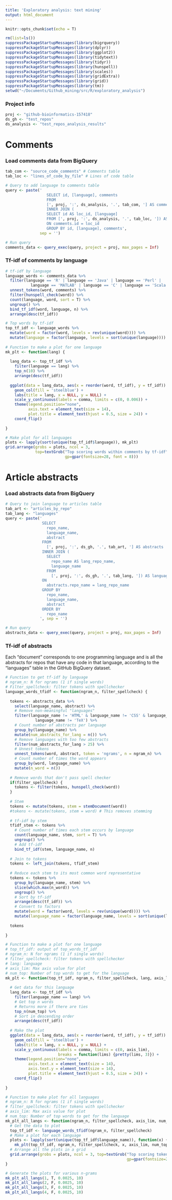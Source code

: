 ```yaml
---
title: 'Exploratory analysis: text mining'
output: html_document
---
```


```r
knitr::opts_chunk$set(echo = T)
```

```r
rm(list=ls())
suppressPackageStartupMessages(library(bigrquery))
suppressPackageStartupMessages(library(dplyr))
suppressPackageStartupMessages(library(ggplot2))
suppressPackageStartupMessages(library(tidytext))
suppressPackageStartupMessages(library(tidyr))
suppressPackageStartupMessages(library(hunspell))
suppressPackageStartupMessages(library(scales))
suppressPackageStartupMessages(library(gridExtra))
suppressPackageStartupMessages(library(grid))
suppressPackageStartupMessages(library(tm))
setwd("~/Documents/Github_mining/src/R/exploratory_analysis")
```

### Project info

```r
proj <- "github-bioinformatics-157418"
ds_gh <- "test_repos"
ds_analysis <- "test_repos_analysis_results"
```

# Comments

### Load comments data from BigQuery

```r

tab_com <- "source_code_comments" # Comments table
tab_loc <- "lines_of_code_by_file" # Lines of code table

# Query to add language to comments table
query <- paste('
                  SELECT id, [language], comments
                  FROM
                  [', proj, ':', ds_analysis, '.', tab_com, '] AS comments
                  INNER JOIN (
                  SELECT id AS loc_id, [language] 
                  FROM [', proj, ':', ds_analysis, '.', tab_loc, ']) AS lines_of_code
                  ON comments.id = loc_id
                  GROUP BY id, [language], comments', 
               sep = '')

# Run query
comments_data <- query_exec(query, project = proj, max_pages = Inf)
```

### Tf-idf of comments by language

```r
# tf-idf by language
language_words <- comments_data %>%
  filter(language == 'R' | language == 'Java' | language == 'Perl' |
           language == 'MATLAB' | language == 'C' | language == 'Scala') %>%
  unnest_tokens(word, comments) %>%
  filter(hunspell_check(word)) %>%
  count(language, word, sort = T) %>%
  ungroup() %>%
  bind_tf_idf(word, language, n) %>%
  arrange(desc(tf_idf))

# Top words by tf-idf
top_tf_idf <- language_words %>%
  mutate(word = factor(word, levels = rev(unique(word)))) %>%
  mutate(language = factor(language, levels = sort(unique(language))))
  
# Function to make a plot for one language
mk_plt <- function(lang) {
  
  lang_data <- top_tf_idf %>% 
    filter(language == lang) %>%
    top_n(10) %>%
    arrange(desc(tf_idf))
  
  ggplot(data = lang_data, aes(x = reorder(word, tf_idf), y = tf_idf)) +
    geom_col(fill = 'steelblue') +
    labs(title = lang, x = NULL, y = NULL) +
    scale_y_continuous(labels = comma, limits = c(0, 0.006)) +
    theme(legend.position="none",
          axis.text = element_text(size = 14),
          plot.title = element_text(hjust = 0.5, size = 24)) + 
    coord_flip()
  
}

# Make plot for all languages
plots <- lapply(sort(unique(top_tf_idf$language)), mk_plt)
grid.arrange(grobs = plots, ncol = 3, 
             top=textGrob("Top scoring words within comments by tf-idf", 
                          gp=gpar(fontsize=28, font = 8)))
```

# Article abstracts

### Load abstracts data from BigQuery

```r
# Query to join language to articles table
tab_art <- "articles_by_repo"
tab_lang <- "languages"
query <- paste('
                SELECT
                  repo_name,
                  language_name,
                  abstract
                FROM
                  [', proj, ':', ds_gh, '.', tab_art, '] AS abstracts
                INNER JOIN (
                  SELECT
                    repo_name AS lang_repo_name,
                    language_name
                  FROM
                    [', proj, ':', ds_gh, '.', tab_lang, ']) AS languages
                ON
                  abstracts.repo_name = lang_repo_name
                GROUP BY
                  repo_name,
                  language_name,
                  abstract
                ORDER BY
                  repo_name               
               ', sep = '')

# Run query
abstracts_data <- query_exec(query, project = proj, max_pages = Inf)
```

### Tf-idf of abstracts

Each "document" corresponds to one programming language and is all the abstracts for repos that have any code in that language, according to the "languages" table in the GitHub BigQuery dataset.

```r
# Function to get tf-idf by language
# ngram_n: N for ngrams (1 if single words)
# Filter_spellcheck: filter tokens with spellchecker
language_words_tfidf <- function(ngram_n, filter_spellcheck) {
  
  tokens <- abstracts_data %>%
    select(language_name, abstract) %>%
    # Remove non-meaningful "languages"
    filter(language_name != 'HTML' & language_name != 'CSS' & language_name != 'Makefile' &
             language_name != 'TeX') %>%
    # Count number of abstracts per language
    group_by(language_name) %>%
    mutate(num_abstracts_for_lang = n()) %>%
    # Remove languages with too few abstracts
    filter(num_abstracts_for_lang > 25) %>%
    # Unnest tokens
    unnest_tokens(word, abstract, token = 'ngrams', n = ngram_n) %>%
    # Count number of times the word appears
    group_by(word, language_name) %>%
    mutate(n_word = n())
  
  # Remove words that don't pass spell checker
  if(filter_spellcheck) {
    tokens <- filter(tokens, hunspell_check(word))
  }
  
  # Stem
  tokens <- mutate(tokens, stem = stemDocument(word))
  #tokens <- mutate(tokens, stem = word) # This removes stemming
  
  # tf-idf by stem
  tfidf_stem <- tokens %>% 
    # Count number of times each stem occurs by language
    count(language_name, stem, sort = T) %>%
    ungroup() %>%
    # Add tf-idf
    bind_tf_idf(stem, language_name, n)
  
  # Join to tokens
  tokens <- left_join(tokens, tfidf_stem)
  
  # Reduce each stem to its most common word representative
  tokens <- tokens %>% 
    group_by(language_name, stem) %>% 
    slice(which.max(n_word)) %>%
    ungroup() %>%
    # Sort by tf-idf
    arrange(desc(tf_idf)) %>%
    # Convert to factors
    mutate(word = factor(word, levels = rev(unique(word)))) %>%
    mutate(language_name = factor(language_name, levels = sort(unique(language_name))))
  
  tokens
  
}

# Function to make a plot for one language
# top_tf_idf: output of top_words_tf_idf
# ngram_n: N for ngrams (1 if single words)
# filter_spellcheck: filter tokens with spellchecker
# lang: language
# axis_lim: Max axis value for plot
# num_top: Number of top words to get for the language
mk_plt <- function(top_tf_idf, ngram_n, filter_spellcheck, lang, axis_lim, num_top) {
  
  # Get data for this language
  lang_data <- top_tf_idf %>% 
    filter(language_name == lang) %>%
    # Get top n words
    # Returns more if there are ties
    top_n(num_top) %>%
    # Sort in descending order
    arrange(desc(tf_idf))
  
  # Make the plot
  ggplot(data = lang_data, aes(x = reorder(word, tf_idf), y = tf_idf)) +
    geom_col(fill = 'steelblue') +
    labs(title = lang, x = NULL, y = NULL) +
    scale_y_continuous(labels = comma, limits = c(0, axis_lim),
                       breaks = function(lims) {pretty(lims, 3)}) +
    theme(legend.position="none",
          axis.text.x = element_text(size = 14),
          axis.text.y = element_text(size = 14),
          plot.title = element_text(hjust = 0.5, size = 24)) + 
    coord_flip()
  
}

# Function to make plot for all languages
# ngram_n: N for ngrams (1 if single words)
# filter_spellcheck: filter tokens with spellchecker
# axis_lim: Max axis value for plot
# num_top: Number of top words to get for the language
mk_plt_all_langs <- function(ngram_n, filter_spellcheck, axis_lim, num_top) {
  # Get the data to plot
  top_tf_idf <- language_words_tfidf(ngram_n, filter_spellcheck)
  # Make a plot for each language
  plots <- lapply(sort(unique(top_tf_idf$language_name)), function(x) {
    mk_plt(top_tf_idf, ngram_n, filter_spellcheck, x, axis_lim, num_top)})
  # Arrange all the plots in a grid
  grid.arrange(grobs = plots, ncol = 3, top=textGrob("Top scoring tokens within abstracts by tf-idf", 
                                                     gp=gpar(fontsize=28, font = 8)))
}

# Generate the plots for various n-grams
mk_plt_all_langs(1, T, 0.0025, 10)
mk_plt_all_langs(2, F, 0.0025, 10)
mk_plt_all_langs(3, F, 0.0025, 10)
mk_plt_all_langs(4, F, 0.0025, 10)
```



